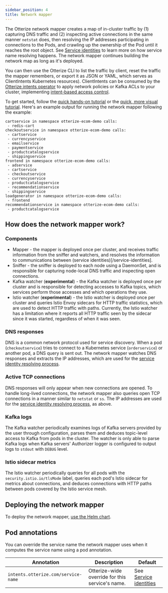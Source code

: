 ```yaml
---
sidebar_position: 4
title: Network mapper
---
```


The Otterize network mapper creates a map of in-cluster traffic by (1) capturing DNS traffic and (2) inspecting active connections in the same manner `netstat` does, then resolving the IP addresses participating in connections to the Pods, and crawling up the ownership of the Pod until it reaches the root object. See [Service identities](/reference/service-identities) to learn more on how service name resolving happens. The network mapper continues building the network map as long as it's deployed.

You can then use the Otterize CLI to list the traffic by client, reset the traffic the mapper remembers, or export it as JSON or YAML, which serves as ClientIntents Kubernetes resources). ClientIntents can be consumed by the [Otterize intents operator](/reference/configuration/intents-operator) to apply network policies
or Kafka ACLs to your cluster, implementing [intent-based access control](/intent-based-access-control).

To get started, follow the [quick hands-on tutorial](/quick-tutorials/k8s-network-mapper)
or the [quick, more visual tutorial](/quick-visual-tutorials/visual-k8s-cluster-mapping). Here's an example output for running the network mapper following the example:
```shell
cartservice in namespace otterize-ecom-demo calls:
 - redis-cart
checkoutservice in namespace otterize-ecom-demo calls:
 - cartservice
 - currencyservice
 - emailservice
 - paymentservice
 - productcatalogservice
 - shippingservice
frontend in namespace otterize-ecom-demo calls:
 - adservice
 - cartservice
 - checkoutservice
 - currencyservice
 - productcatalogservice
 - recommendationservice
 - shippingservice
loadgenerator in namespace otterize-ecom-demo calls:
 - frontend
recommendationservice in namespace otterize-ecom-demo calls:
 - productcatalogservice
```

## How does the network mapper work?

### Components
- Mapper - the mapper is deployed once per cluster, and receives traffic information from the sniffer and watchers, and resolves the information to communications between (service identities)[/service-identities].
- Sniffer - the sniffer is deployed to each node using a DaemonSet, and is responsible for capturing node-local DNS traffic and inspecting open connections.
- Kafka watcher (**experimental**) - the Kafka watcher is deployed once per cluster and is responsible for detecting accesses to Kafka topics, which services perform those accesses and which operations they use.
- Istio watcher (**experimental**) - the Istio watcher is deployed once per cluster and queries Istio Envoy sidecars for HTTP traffic statistics, which are used to detect HTTP traffic with paths. Currently, the Istio watcher has a limitation where it reports all HTTP traffic seen by the sidecar since it was started, regardless of when it was seen.

### DNS responses
DNS is a common network protocol used for service discovery. When a pod (`checkoutservice`) tries to connect to a Kubernetes service
(`orderservice`) or another pod, a DNS query is sent out. The network mapper watches DNS responses and extracts the IP addresses, which are used for the [service identity resolving process](/reference/service-identities).

### Active TCP connections
DNS responses will only appear when new connections are opened. To handle long-lived connections, the network mapper also queries open TCP connections in a manner similar to `netstat` or `ss`. The IP addresses are used for the [service identity resolving process](/reference/service-identities), as above.

### Kafka logs
The Kafka watcher periodically examines logs of Kafka servers provided by the user through configuration, parses them and deduces topic-level access to Kafka from pods in the cluster.
The watcher is only able to parse Kafka logs when Kafka servers' Authorizer logger is configured to output logs to `stdout` with `DEBUG` level.

### Istio sidecar metrics
The Istio watcher periodically queries for all pods with the `security.istio.io/tlsMode` label, queries each pod's Istio sidecar for metrics about connections, and deduces connections with HTTP paths between pods covered by the Istio service mesh.

## Deploying the network mapper
To deploy the network mapper, [use the Helm chart](/reference/configuration/network-mapper/helm-chart).

## Pod annotations
You can override the service name the network mapper uses when it computes the service name using a pod annotation.


| Annotation                          | Description                                     | Default                                       |
|-------------------------------------|-------------------------------------------------|-----------------------------------------------|
| `intents.otterize.com/service-name` | Otterize-wide override for this service's name. | See [Service identities](/reference/service-identities) |
